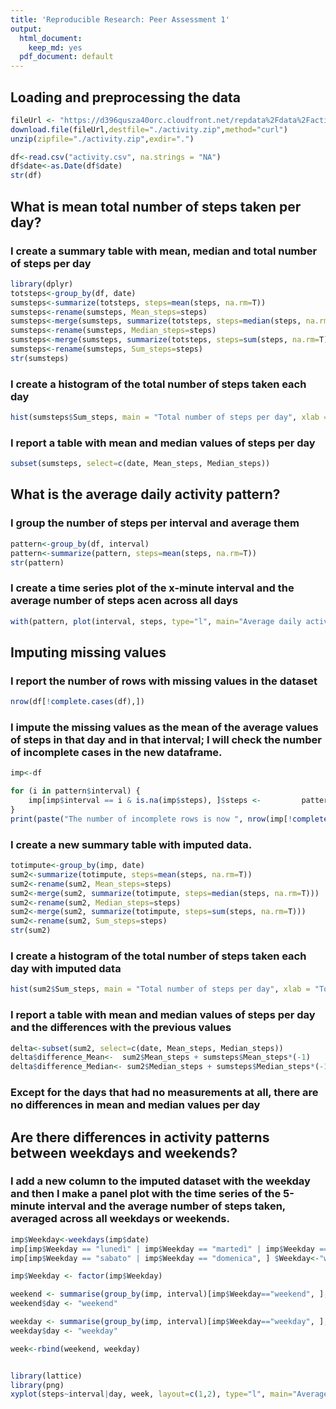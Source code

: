 ```yaml
---
title: 'Reproducible Research: Peer Assessment 1'
output:
  html_document:
    keep_md: yes
  pdf_document: default
---
```



## Loading and preprocessing the data  

```r
fileUrl <- "https://d396qusza40orc.cloudfront.net/repdata%2Fdata%2Factivity.zip"
download.file(fileUrl,destfile="./activity.zip",method="curl")
unzip(zipfile="./activity.zip",exdir=".")

df<-read.csv("activity.csv", na.strings = "NA")
df$date<-as.Date(df$date)
str(df)
```


## What is mean total number of steps taken per day?
### I create a summary table with mean, median and total number of steps per day  

```r
library(dplyr)
totsteps<-group_by(df, date)
sumsteps<-summarize(totsteps, steps=mean(steps, na.rm=T))
sumsteps<-rename(sumsteps, Mean_steps=steps)
sumsteps<-merge(sumsteps, summarize(totsteps, steps=median(steps, na.rm=T)))
sumsteps<-rename(sumsteps, Median_steps=steps)
sumsteps<-merge(sumsteps, summarize(totsteps, steps=sum(steps, na.rm=T)))
sumsteps<-rename(sumsteps, Sum_steps=steps)
str(sumsteps)

```
  
### I create a histogram of the total number of steps taken each day  

```r
hist(sumsteps$Sum_steps, main = "Total number of steps per day", xlab = "Total number of steps in a day")
```

### I report a table with mean and median values of steps per day  

```r
subset(sumsteps, select=c(date, Mean_steps, Median_steps))
```


## What is the average daily activity pattern?

### I group the number of steps per interval and average them

```r
pattern<-group_by(df, interval)
pattern<-summarize(pattern, steps=mean(steps, na.rm=T))
str(pattern)
```


### I create a time series plot of the x-minute interval and the average number of steps acen across all days

```r
with(pattern, plot(interval, steps, type="l", main="Average daily activity pattern", xlab="5-minute interval", ylab="Mean number of steps"))
```



## Imputing missing values

### I report the number of rows with missing values in the dataset

```r
nrow(df[!complete.cases(df),])
```
### I impute the missing values as the mean of the average values of steps in that day and in that interval; I will check the number of incomplete cases in the new dataframe.

```r

imp<-df

for (i in pattern$interval) {
    imp[imp$interval == i & is.na(imp$steps), ]$steps <-         pattern$steps[pattern$interval == i]
}
print(paste("The number of incomplete rows is now ", nrow(imp[!complete.cases(imp),])))

```
### I create a new summary table with imputed data.

```r
totimpute<-group_by(imp, date)
sum2<-summarize(totimpute, steps=mean(steps, na.rm=T))
sum2<-rename(sum2, Mean_steps=steps)
sum2<-merge(sum2, summarize(totimpute, steps=median(steps, na.rm=T)))
sum2<-rename(sum2, Median_steps=steps)
sum2<-merge(sum2, summarize(totimpute, steps=sum(steps, na.rm=T)))
sum2<-rename(sum2, Sum_steps=steps)
str(sum2)
```
### I create a histogram of the total number of steps taken each day with imputed data

```r
hist(sum2$Sum_steps, main = "Total number of steps per day", xlab = "Total number of steps in a day")
```
### I report a table with mean and median values of steps per day and the differences with the previous values

```r
delta<-subset(sum2, select=c(date, Mean_steps, Median_steps))
delta$difference_Mean<-  sum2$Mean_steps + sumsteps$Mean_steps*(-1)
delta$difference_Median<- sum2$Median_steps + sumsteps$Median_steps*(-1)
```

### Except for the days that had no measurements at all, there are no differences in mean and median values per day

## Are there differences in activity patterns between weekdays and weekends?

### I add a new column to the imputed dataset with the weekday and then I make a panel plot with the time series of the 5-minute interval and the average number of steps taken, averaged across all weekdays or weekends.
```r
imp$Weekday<-weekdays(imp$date)
imp[imp$Weekday == "lunedì" | imp$Weekday == "martedì" | imp$Weekday == "mercoledì" | imp$Weekday == "giovedì" | imp$Weekday == "venerdì", ]$Weekday <- "weekday"
imp[imp$Weekday == "sabato" | imp$Weekday == "domenica", ] $Weekday<-"weekend" 

imp$Weekday <- factor(imp$Weekday)

weekend <- summarise(group_by(imp, interval)[imp$Weekday=="weekend", ], steps=mean(steps))
weekend$day <- "weekend"

weekday <- summarise(group_by(imp, interval)[imp$Weekday=="weekday", ], steps=mean(steps))
weekday$day <- "weekday"

week<-rbind(weekend, weekday)


library(lattice)
library(png)
xyplot(steps~interval|day, week, layout=c(1,2), type="l", main="Average Daily Pattern: weekend vs weekday")



```

